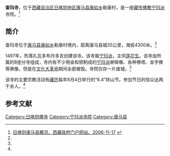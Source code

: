 {{Infobox Tibetan Buddhist monastery
|name =查玛寺
|image =
|image size = 250px
|alt = 
|caption = 
|t=
|w=
|to = 
|ipa={{IPA|}}
|z=
|thdl=
|e=
|tc=查瑪寺
|s=查玛寺
|p=
|m=
|k=
|pushpin_map = 
|latd =  | latm =  | lats =  | latNS = 
|longd=  | longm= | longs =| longEW = 
|iso_region = 
|map_caption = 
|mapsize = 
|location_country = 中国
|location = {{CHN}}[[西藏自治区|西藏自治区]][[日喀则地区|日喀则地区]][[康马县|康马县]]
|coordinates_display =
|founded_by = 
|date_founded =
|date_renovated =
|sect = [[宁玛派|宁玛派]]
|mather =
|children =
|dedicated_to = 
|tulku =
|head_lama = 
|head_mgh =
|no._of_monks = 
|architecture = 
|festivals =
|footnotes = 
}}

'''查玛寺'''，位于[[西藏自治区|西藏自治区]][[日喀则地区|日喀则地区]][[康马县|康马县]][[康如乡|康如乡]]勒康村，是一座[[藏传佛教|藏传佛教]][[宁玛派|宁玛派]]寺院。<ref name=kmx>[http://www.xizang.gov.cn/dsgk/52603.jhtml 日喀则康马县概况，西藏政府门户网站，2006-11-17] {{webarchive|url=https://web.archive.org/web/20160304191009/http://www.xizang.gov.cn/dsgk/52603.jhtml |date=2016-03-04 }}</ref>

==简介==
查玛寺位于[[康马县|康马县]][[康如乡|康如乡]]勒康村境内，距离康马县城35公里，海拔4300米。<ref name=kmx/>

1497年，热落扎瓦多布丹多吉创建该寺。该寺属[[宁玛派|宁玛派]]，主供[[莲花生|莲花生]]。该寺由所属的8座分寺组成，寺内有不少用金和铜制成的[[宁玛派|宁玛派]]喇嘛像、各种佛塔、金字佛等佛像，但是在[[文化大革命|文化大革命]]期间全部被毁。寺院仅存一片废墟。<ref name=kmx/>

该寺的主要宗教活动有[[藏历|藏历]]每年6月4日举行的“6.4”转山节。参加节日的信众达两千余人。<ref name=kmx/>

==参考文献==
{{reflist}}

{{日喀则地标}}
[[Category:日喀则佛寺|Category:日喀则佛寺]]
[[Category:宁玛派寺院|Category:宁玛派寺院]]
[[Category:康马县|Category:康马县]]